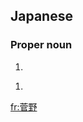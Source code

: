 ==Japanese==
{{ja-kanjitab|菅|野}}

===Proper noun===
{{ja-pos|かんの|proper}}

# {{surname|lang=ja|sort=かんの}}

{{ja-pos|すがの|proper}}

# {{surname|lang=ja|sort=すがの}}

[[fr:菅野]]
